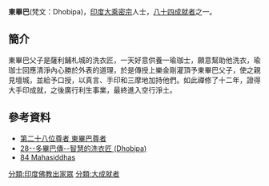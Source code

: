 '''東畢巴'''(梵文：Dhobipa)，[[印度|印度]][[大乘|大乘]][[密宗|密宗]]人士，[[八十四大成就者|八十四成就者]]之一。
==簡介==
東畢巴父子是薩利鋪札城的洗衣匠，一天好意供養一瑜珈士，願意幫助他洗衣，瑜珈士回應清淨內心勝於外表的道理，於是傳授上樂金剛灌頂予東畢巴父子，使之親見壇城，並給予口授，以真言、手印和三摩地加持他們。如此禪修了十二年，證得大手印成就，之後廣行利生事業，最終進入空行淨土。

==參考資料==
{{reflist}}
*[http://www.lopon.org.tw/teachings/page2_1.aspx?cid=100&lid=101&id=4683 第二十八位尊者 東畢巴尊者] {{Wayback|url=http://www.lopon.org.tw/teachings/page2_1.aspx?cid=100&lid=101&id=4683 |date=20200930003227 }}
*[http://www.karmapa-news.com/page3_8_28.php 28--多畢巴傳--智慧的洗衣匠 (Dhobipa)] {{Wayback|url=http://www.karmapa-news.com/page3_8_28.php |date=20140903133645 }}
*[http://www.tsemrinpoche.com/tsem-tulku-rinpoche/buddhas-dharma/vajradhara-and-84-mahasiddhas.html 84 Mahasiddhas] {{Wayback|url=http://www.tsemrinpoche.com/tsem-tulku-rinpoche/buddhas-dharma/vajradhara-and-84-mahasiddhas.html |date=20140905044317 }}
{{84Buddhist}}
[[分類:印度佛教出家眾|分類:印度佛教出家眾]]
[[分類:大成就者|分類:大成就者]]